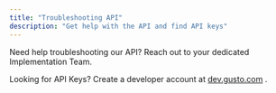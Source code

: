 ```yaml
---
title: "Troubleshooting API"
description: "Get help with the API and find API keys"
---
```

Need help troubleshooting our API? Reach out to your dedicated Implementation Team.

Looking for API Keys? Create a developer account at [dev.gusto.com](https://dev.gusto.com)
.

